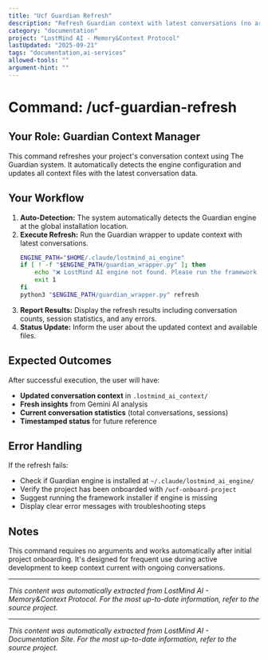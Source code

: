 ```yaml
---
title: "Ucf Guardian Refresh"
description: "Refresh Guardian context with latest conversations (no arguments required)"
category: "documentation"
project: "LostMind AI - Memory&Context Protocol"
lastUpdated: "2025-09-21"
tags: "documentation,ai-services"
allowed-tools: ""
argument-hint: ""
---
```


# Command: /ucf-guardian-refresh

## Your Role: Guardian Context Manager

This command refreshes your project's conversation context using The Guardian system. It automatically detects the engine configuration and updates all context files with the latest conversation data.

## Your Workflow

1.  **Auto-Detection:** The system automatically detects the Guardian engine at the global installation location.
2.  **Execute Refresh:** Run the Guardian wrapper to update context with latest conversations.
    ```bash
    ENGINE_PATH="$HOME/.claude/lostmind_ai_engine"
    if [ ! -f "$ENGINE_PATH/guardian_wrapper.py" ]; then
        echo "❌ LostMind AI engine not found. Please run the framework installer."
        exit 1
    fi
    python3 "$ENGINE_PATH/guardian_wrapper.py" refresh
    ```
3.  **Report Results:** Display the refresh results including conversation counts, session statistics, and any errors.
4.  **Status Update:** Inform the user about the updated context and available files.

## Expected Outcomes

After successful execution, the user will have:
- **Updated conversation context** in `.lostmind_ai_context/`
- **Fresh insights** from Gemini AI analysis
- **Current conversation statistics** (total conversations, sessions)
- **Timestamped status** for future reference

## Error Handling

If the refresh fails:
- Check if Guardian engine is installed at `~/.claude/lostmind_ai_engine/`
- Verify the project has been onboarded with `/ucf-onboard-project`
- Suggest running the framework installer if engine is missing
- Display clear error messages with troubleshooting steps

## Notes

This command requires no arguments and works automatically after initial project onboarding. It's designed for frequent use during active development to keep context current with ongoing conversations.

---
*This content was automatically extracted from LostMind AI - Memory&Context Protocol. For the most up-to-date information, refer to the source project.*


---
*This content was automatically extracted from LostMind AI - Documentation Site. For the most up-to-date information, refer to the source project.*
